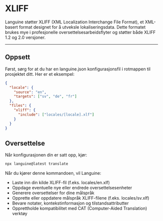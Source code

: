 # XLIFF

Languine støtter XLIFF (XML Localization Interchange File Format), et XML-basert format designet for å utveksle lokaliseringsdata. Dette formatet brukes mye i profesjonelle oversettelsesarbeidsflyter og støtter både XLIFF 1.2 og 2.0 versjoner.

---

## Oppsett

Først, sørg for at du har en languine.json konfigurasjonsfil i rotmappen til prosjektet ditt. Her er et eksempel:

```json
{
  "locale": {
    "source": "en",
    "targets": ["sv", "de", "fr"]
  },
  "files": {
    "xliff": {
      "include": ["locales/[locale].xlf"]
    }
  }
}
```

## Oversettelse

Når konfigurasjonen din er satt opp, kjør:

```bash
npx languine@latest translate
```

Når du kjører denne kommandoen, vil Languine:

- Laste inn din kilde XLIFF-fil (f.eks. locales/en.xlf)
- Oppdage eventuelle nye eller endrede oversettelsesenheter
- Generere oversettelser for dine målspråk
- Opprette eller oppdatere målspråk XLIFF-filene (f.eks. locales/sv.xlf)
- Bevare notater, kontekstinformasjon og tilstandsattributter
- Opprettholde kompatibilitet med CAT (Computer-Aided Translation) verktøy

